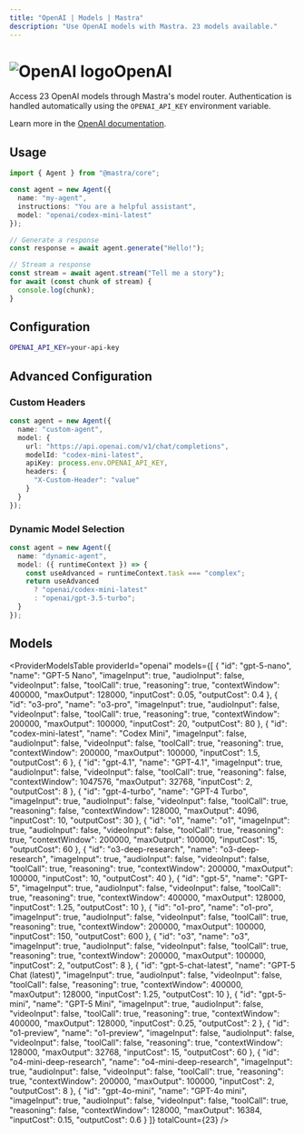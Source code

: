 ```yaml
---
title: "OpenAI | Models | Mastra"
description: "Use OpenAI models with Mastra. 23 models available."
---
```



# <img src="https://models.dev/logos/openai.svg" alt="OpenAI logo" className="inline w-8 h-8 mr-2 align-middle dark:invert dark:brightness-0 dark:contrast-200" />OpenAI

Access 23 OpenAI models through Mastra's model router. Authentication is handled automatically using the `OPENAI_API_KEY` environment variable.

Learn more in the [OpenAI documentation](https://platform.openai.com/docs/models).

## Usage

```typescript
import { Agent } from "@mastra/core";

const agent = new Agent({
  name: "my-agent",
  instructions: "You are a helpful assistant",
  model: "openai/codex-mini-latest"
});

// Generate a response
const response = await agent.generate("Hello!");

// Stream a response
const stream = await agent.stream("Tell me a story");
for await (const chunk of stream) {
  console.log(chunk);
}
```

## Configuration

```bash
OPENAI_API_KEY=your-api-key
```

## Advanced Configuration

### Custom Headers

```typescript
const agent = new Agent({
  name: "custom-agent",
  model: {
    url: "https://api.openai.com/v1/chat/completions",
    modelId: "codex-mini-latest",
    apiKey: process.env.OPENAI_API_KEY,
    headers: {
      "X-Custom-Header": "value"
    }
  }
});
```

### Dynamic Model Selection

```typescript
const agent = new Agent({
  name: "dynamic-agent",
  model: ({ runtimeContext }) => {
    const useAdvanced = runtimeContext.task === "complex";
    return useAdvanced 
      ? "openai/codex-mini-latest"
      : "openai/gpt-3.5-turbo";
  }
});
```

## Models

<ProviderModelsTable 
  providerId="openai" 
  models={[
  {
    "id": "gpt-5-nano",
    "name": "GPT-5 Nano",
    "imageInput": true,
    "audioInput": false,
    "videoInput": false,
    "toolCall": true,
    "reasoning": true,
    "contextWindow": 400000,
    "maxOutput": 128000,
    "inputCost": 0.05,
    "outputCost": 0.4
  },
  {
    "id": "o3-pro",
    "name": "o3-pro",
    "imageInput": true,
    "audioInput": false,
    "videoInput": false,
    "toolCall": true,
    "reasoning": true,
    "contextWindow": 200000,
    "maxOutput": 100000,
    "inputCost": 20,
    "outputCost": 80
  },
  {
    "id": "codex-mini-latest",
    "name": "Codex Mini",
    "imageInput": false,
    "audioInput": false,
    "videoInput": false,
    "toolCall": true,
    "reasoning": true,
    "contextWindow": 200000,
    "maxOutput": 100000,
    "inputCost": 1.5,
    "outputCost": 6
  },
  {
    "id": "gpt-4.1",
    "name": "GPT-4.1",
    "imageInput": true,
    "audioInput": false,
    "videoInput": false,
    "toolCall": true,
    "reasoning": false,
    "contextWindow": 1047576,
    "maxOutput": 32768,
    "inputCost": 2,
    "outputCost": 8
  },
  {
    "id": "gpt-4-turbo",
    "name": "GPT-4 Turbo",
    "imageInput": true,
    "audioInput": false,
    "videoInput": false,
    "toolCall": true,
    "reasoning": false,
    "contextWindow": 128000,
    "maxOutput": 4096,
    "inputCost": 10,
    "outputCost": 30
  },
  {
    "id": "o1",
    "name": "o1",
    "imageInput": true,
    "audioInput": false,
    "videoInput": false,
    "toolCall": true,
    "reasoning": true,
    "contextWindow": 200000,
    "maxOutput": 100000,
    "inputCost": 15,
    "outputCost": 60
  },
  {
    "id": "o3-deep-research",
    "name": "o3-deep-research",
    "imageInput": true,
    "audioInput": false,
    "videoInput": false,
    "toolCall": true,
    "reasoning": true,
    "contextWindow": 200000,
    "maxOutput": 100000,
    "inputCost": 10,
    "outputCost": 40
  },
  {
    "id": "gpt-5",
    "name": "GPT-5",
    "imageInput": true,
    "audioInput": false,
    "videoInput": false,
    "toolCall": true,
    "reasoning": true,
    "contextWindow": 400000,
    "maxOutput": 128000,
    "inputCost": 1.25,
    "outputCost": 10
  },
  {
    "id": "o1-pro",
    "name": "o1-pro",
    "imageInput": true,
    "audioInput": false,
    "videoInput": false,
    "toolCall": true,
    "reasoning": true,
    "contextWindow": 200000,
    "maxOutput": 100000,
    "inputCost": 150,
    "outputCost": 600
  },
  {
    "id": "o3",
    "name": "o3",
    "imageInput": true,
    "audioInput": false,
    "videoInput": false,
    "toolCall": true,
    "reasoning": true,
    "contextWindow": 200000,
    "maxOutput": 100000,
    "inputCost": 2,
    "outputCost": 8
  },
  {
    "id": "gpt-5-chat-latest",
    "name": "GPT-5 Chat (latest)",
    "imageInput": true,
    "audioInput": false,
    "videoInput": false,
    "toolCall": false,
    "reasoning": true,
    "contextWindow": 400000,
    "maxOutput": 128000,
    "inputCost": 1.25,
    "outputCost": 10
  },
  {
    "id": "gpt-5-mini",
    "name": "GPT-5 Mini",
    "imageInput": true,
    "audioInput": false,
    "videoInput": false,
    "toolCall": true,
    "reasoning": true,
    "contextWindow": 400000,
    "maxOutput": 128000,
    "inputCost": 0.25,
    "outputCost": 2
  },
  {
    "id": "o1-preview",
    "name": "o1-preview",
    "imageInput": false,
    "audioInput": false,
    "videoInput": false,
    "toolCall": false,
    "reasoning": true,
    "contextWindow": 128000,
    "maxOutput": 32768,
    "inputCost": 15,
    "outputCost": 60
  },
  {
    "id": "o4-mini-deep-research",
    "name": "o4-mini-deep-research",
    "imageInput": true,
    "audioInput": false,
    "videoInput": false,
    "toolCall": true,
    "reasoning": true,
    "contextWindow": 200000,
    "maxOutput": 100000,
    "inputCost": 2,
    "outputCost": 8
  },
  {
    "id": "gpt-4o-mini",
    "name": "GPT-4o mini",
    "imageInput": true,
    "audioInput": false,
    "videoInput": false,
    "toolCall": true,
    "reasoning": false,
    "contextWindow": 128000,
    "maxOutput": 16384,
    "inputCost": 0.15,
    "outputCost": 0.6
  }
]}
  totalCount={23}
/>
